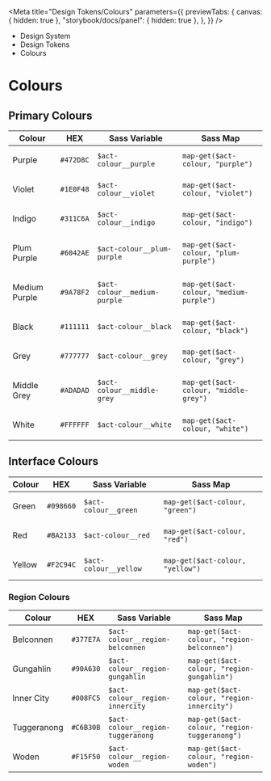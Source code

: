 
<Meta
	title="Design Tokens/Colours"
	parameters={{
		previewTabs: {
			canvas: { hidden: true },
			"storybook/docs/panel": { hidden: true },
		},
	}}
/>

<div className="act-docs-container">
	<Masthead />
	<main className="act-body">
		<div className="act-flex act-flex-light-purple">
			<div className="act-flex__container act-flex__container-padding-trim">
				<div className="act-flex__grid">
					<div className="act-flex__row">
						<div className="act-col__cw-12">
							<div className="act-box">
								<div className="act-breadcrumbs">
									<ul className="act-breadcrumbs__container">
										<li className="act-breadcrumbs__crumb act-h6">
											<LinkTo className="act-breadcrumbs__crumb__link" kind="system-introduction--page">
												Design System <i className="fa-solid fa-angle-right"></i>
											</LinkTo>
										</li>
										<li className="act-breadcrumbs__crumb act-h6">
											<LinkTo className="act-breadcrumbs__crumb__link" kind="design-tokens-overview--page">
												Design Tokens <i className="fa-solid fa-angle-right"></i>
											</LinkTo>
										</li>
										<li className="act-breadcrumbs__crumb act-h6">
											<LinkTo className="act-breadcrumbs__crumb__link" kind="design-tokens-colours--page">
												Colours <i className="fa-solid fa-angle-right"></i>
											</LinkTo>
										</li>
									</ul>
								</div>
								<h1>Colours</h1>
							</div>
						</div>
					</div>
				</div>
			</div>
		</div>
		<div className="act-flex">
			<div className="act-flex__container">
				<div className="act-flex__grid">
					<div className="act-flex__row">
						<div className="act-col__cw-12">
							<div className="act-box">
								<h2>Primary Colours</h2>
								<ColorPalette>
									<ColorItem
										title="Purple"
										subtitle="Whole of Government Purple"
										colors={{
											Purple: "#472D8C",
										}}
									/>
									<ColorItem
										title="Purple Shades"
										subtitle="Variations to accompany Whole of Government Purple"
										colors={{
											Violet: "#1E0F48",
											Indigo: "#311C6A",
											PlumPurple: "#6042AE",
											MediumPurple: "#9A78F2",
										}}
									/>
									<ColorItem
										title="Greyscale"
										subtitle="A range of grey shades from black to white"
										colors={{
											Black: "#111111",
											Grey: "#777777",
											MiddleGrey: "#ADADAD",
											White: "#FFFFFF",
										}}
									/>
								</ColorPalette>
								<div className="act-table-container">
									<table className="act-table">
										<thead>
											<tr>
												<th>Colour</th>
												<th>HEX</th>
												<th>Sass Variable</th>
												<th>Sass Map</th>
											</tr>
										</thead>
										<tbody>
											<tr>
												<td>
													<span className="act-icon" style={{ backgroundColor: "#472D8C" }}></span>
													<p className="act-p-small">Purple</p>
												</td>
												<td>
													<code className="hex">#472D8C</code>
												</td>
												<td>
													<code className="sass-var">$act-colour__purple</code>
												</td>
												<td>
													<code>map-get($act-colour, "purple")</code>
												</td>
											</tr>
											<tr>
												<td>
													<span className="act-icon" style={{ backgroundColor: "#1E0F48" }}></span>
													<p className="act-p-small">Violet</p>
												</td>
												<td>
													<code className="hex">#1E0F48</code>
												</td>
												<td>
													<code className="sass-var">$act-colour__violet</code>
												</td>
												<td>
													<code>map-get($act-colour, "violet")</code>
												</td>
											</tr>
											<tr>
												<td>
													<span className="act-icon" style={{ backgroundColor: "#311C6A" }}></span>
													<p className="act-p-small">Indigo</p>
												</td>
												<td>
													<code className="hex">#311C6A</code>
												</td>
												<td>
													<code className="sass-var">$act-colour__indigo</code>
												</td>
												<td>
													<code>map-get($act-colour, "indigo")</code>
												</td>
											</tr>
											<tr>
												<td>
													<span className="act-icon" style={{ backgroundColor: "#6042AE" }}></span>
													<p className="act-p-small">Plum Purple</p>
												</td>
												<td>
													<code className="hex">#6042AE</code>
												</td>
												<td>
													<code className="sass-var">$act-colour__plum-purple</code>
												</td>
												<td>
													<code>map-get($act-colour, "plum-purple")</code>
												</td>
											</tr>
											<tr>
												<td>
													<span className="act-icon" style={{ backgroundColor: "#9A78F2" }}></span>
													<p className="act-p-small">Medium Purple</p>
												</td>
												<td>
													<code className="hex">#9A78F2</code>
												</td>
												<td>
													<code className="sass-var">$act-colour__medium-purple</code>
												</td>
												<td>
													<code>map-get($act-colour, "medium-purple")</code>
												</td>
											</tr>
											<tr>
												<td>
													<span className="act-icon" style={{ backgroundColor: "#111111" }}></span>
													<p className="act-p-small">Black</p>
												</td>
												<td>
													<code className="hex">#111111</code>
												</td>
												<td>
													<code className="sass-var">$act-colour__black</code>
												</td>
												<td>
													<code>map-get($act-colour, "black")</code>
												</td>
											</tr>
											<tr>
												<td>
													<span className="act-icon" style={{ backgroundColor: "#777777" }}></span>
													<p className="act-p-small">Grey</p>
												</td>
												<td>
													<code className="hex">#777777</code>
												</td>
												<td>
													<code className="sass-var">$act-colour__grey</code>
												</td>
												<td>
													<code>map-get($act-colour, "grey")</code>
												</td>
											</tr>
											<tr>
												<td>
													<span className="act-icon" style={{ backgroundColor: "#ADADAD" }}></span>
													<p className="act-p-small">Middle Grey</p>
												</td>
												<td>
													<code className="hex">#ADADAD</code>
												</td>
												<td>
													<code className="sass-var">$act-colour__middle-grey</code>
												</td>
												<td>
													<code>map-get($act-colour, "middle-grey")</code>
												</td>
											</tr>
											<tr>
												<td>
													<span className="act-icon" style={{ backgroundColor: "#FFFFFF" }}></span>
													<p className="act-p-small">White</p>
												</td>
												<td>
													<code className="hex">#FFFFFF</code>
												</td>
												<td>
													<code className="sass-var">$act-colour__white</code>
												</td>
												<td>
													<code>map-get($act-colour, "white")</code>
												</td>
											</tr>
										</tbody>
									</table>
								</div>
							</div>
						</div>
					</div>
				</div>
			</div>
		</div>
		<div className="act-flex">
			<div className="act-flex__container">
				<div className="act-flex__grid">
					<div className="act-flex__row">
						<div className="act-col__cw-12">
							<div className="act-box">
								<h2>Interface Colours</h2>
								<ColorPalette>
									<ColorItem
										title="Green"
										subtitle="Some of the purples"
										colors={{
											Green: "#098660",
										}}
									/>
									<ColorItem
										title="Red"
										subtitle="Some of the greys"
										colors={{
											Red: "#BA2133",
										}}
									/>
									<ColorItem
										title="Yellow"
										subtitle="Some of the greys"
										colors={{
											Yellow: "#F2C94C",
										}}
									/>
								</ColorPalette>
								<div className="act-table-container">
									<table className="act-table">
										<thead>
											<tr>
												<th>Colour</th>
												<th>HEX</th>
												<th>Sass Variable</th>
												<th>Sass Map</th>
											</tr>
										</thead>
										<tbody>
											<tr>
												<td>
													<span className="act-icon" style={{ backgroundColor: "#098660" }}></span>
													<p className="act-p-small">Green</p>
												</td>
												<td>
													<code className="hex">#098660</code>
												</td>
												<td>
													<code className="sass-var">$act-colour__green</code>
												</td>
												<td>
													<code>map-get($act-colour, "green")</code>
												</td>
											</tr>
											<tr>
												<td>
													<span className="act-icon" style={{ backgroundColor: "#BA2133" }}></span>
													<p className="act-p-small">Red</p>
												</td>
												<td>
													<code className="hex">#BA2133</code>
												</td>
												<td>
													<code className="sass-var">$act-colour__red</code>
												</td>
												<td>
													<code>map-get($act-colour, "red")</code>
												</td>
											</tr>
											<tr>
												<td>
													<span className="act-icon" style={{ backgroundColor: "#F2C94C" }}></span>
													<p className="act-p-small">Yellow</p>
												</td>
												<td>
													<code className="hex">#F2C94C</code>
												</td>
												<td>
													<code className="sass-var">$act-colour__yellow</code>
												</td>
												<td>
													<code>map-get($act-colour, "yellow")</code>
												</td>
											</tr>
										</tbody>
									</table>
								</div>
							</div>
						</div>
					</div>
				</div>
			</div>
		</div>
		<div className="act-flex">
			<div className="act-flex__container">
				<div className="act-flex__grid">
					<div className="act-flex__row">
						<div className="act-col__cw-12">
							<div className="act-box">
								<h3>Region Colours</h3>
								<ColorPalette>
									<ColorItem
										title="Belconnen"
										subtitle="Name long associated with the locality; originally the name of a pioneer's homestead and later of a rural district of the Australian Capital Territory."
										colors={{
											Belconnen: "#377E7A",
										}}
									/>
									<ColorItem
										title="Gungahlin"
										subtitle="Named after the Aboriginal word 'goongarline', translating to 'little rocky hill' in the English language."
										colors={{
											Gungahlin: "#90A630",
										}}
									/>
									<ColorItem
										title="Inner City"
										subtitle=""
										colors={{
											InnerCity: "#008FC5",
										}}
									/>
									<ColorItem
										title="Tuggeranong"
										subtitle="An aboriginal word for 'cold plain'; the name was also given to a former parish in the area."
										colors={{
											Tuggeranong: "#C6B30B",
										}}
									/>
									<ColorItem
										title="Woden"
										subtitle="Woden is a thriving business district and shopping precinct with the residential areas of Weston Creek and Molonglo Valley to it's west."
										colors={{
											Woden: "#F15F50",
										}}
									/>
								</ColorPalette>
								<div className="act-table-container">
									<table className="act-table">
										<thead>
											<tr>
												<th>Colour</th>
												<th>HEX</th>
												<th>Sass Variable</th>
												<th>Sass Map</th>
											</tr>
										</thead>
										<tbody>
											<tr>
												<td>
													<span className="act-icon" style={{ backgroundColor: "#377E7A" }}></span>
													<p className="act-p-small">Belconnen</p>
												</td>
												<td>
													<code className="hex">#377E7A</code>
												</td>
												<td>
													<code className="sass-var">$act-colour__region-belconnen</code>
												</td>
												<td>
													<code>map-get($act-colour, "region-belconnen")</code>
												</td>
											</tr>
											<tr>
												<td>
													<span className="act-icon" style={{ backgroundColor: "#90A630" }}></span>
													<p className="act-p-small">Gungahlin</p>
												</td>
												<td>
													<code className="hex">#90A630</code>
												</td>
												<td>
													<code className="sass-var">$act-colour__region-gungahlin</code>
												</td>
												<td>
													<code>map-get($act-colour, "region-gungahlin")</code>
												</td>
											</tr>
											<tr>
												<td>
													<span className="act-icon" style={{ backgroundColor: "#008FC5" }}></span>
													<p className="act-p-small">Inner City</p>
												</td>
												<td>
													<code className="hex">#008FC5</code>
												</td>
												<td>
													<code className="sass-var">$act-colour__region-innercity</code>
												</td>
												<td>
													<code>map-get($act-colour, "region-innercity")</code>
												</td>
											</tr>
											<tr>
												<td>
													<span className="act-icon" style={{ backgroundColor: "#C6B30B" }}></span>
													<p className="act-p-small">Tuggeranong</p>
												</td>
												<td>
													<code className="hex">#C6B30B</code>
												</td>
												<td>
													<code className="sass-var">$act-colour__region-tuggeranong</code>
												</td>
												<td>
													<code>map-get($act-colour, "region-tuggeranong")</code>
												</td>
											</tr>
											<tr>
												<td>
													<span className="act-icon" style={{ backgroundColor: "#F15F50" }}></span>
													<p className="act-p-small">Woden</p>
												</td>
												<td>
													<code className="hex">#F15F50</code>
												</td>
												<td>
													<code className="sass-var">$act-colour__region-woden</code>
												</td>
												<td>
													<code>map-get($act-colour, "region-woden")</code>
												</td>
											</tr>
										</tbody>
									</table>
								</div>
							</div>
						</div>
					</div>
				</div>
			</div>
		</div>
	</main>
	<AoC />
	<Footer />
</div>
